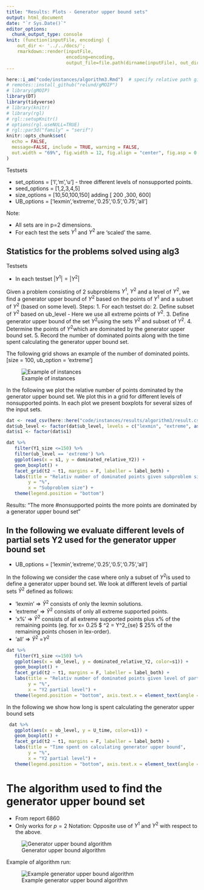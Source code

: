 ```yaml
---
title: "Results: Plots - Generator upper bound sets"
output: html_document
date: "`r Sys.Date()`"
editor_options: 
  chunk_output_type: console
knit: (function(inputFile, encoding) { 
    out_dir <- '../../docs/';
    rmarkdown::render(inputFile,
                      encoding=encoding, 
                      output_file=file.path(dirname(inputFile), out_dir, 'algorithm3.html')) })
---
```


<style type="text/css">
.main-container {
  max-width: 1800px;
  margin-left: auto;
  margin-right: auto;
}
</style>

```r
here::i_am("code/instances/algorithm3.Rmd")  # specify relative path given project
# remotes::install_github("relund/gMOIP")
# library(gMOIP)
library(DT)
library(tidyverse)
# library(knitr)
# library(rgl)
# rgl::setupKnitr()
# options(rgl.useNULL=TRUE)
# rgl::par3d("family" = "serif")
knitr::opts_chunk$set(
  echo = FALSE,
  message=FALSE, include = TRUE, warning = FALSE,
  out.width = "69%", fig.width = 12, fig.align = "center", fig.asp = 0.8
)
```

Testsets

-	set_options = [‘l’,‘m’,‘u’] - three different levels of nonsupported points.
-	seed_options = [1,2,3,4,5]
-	size_options = [10,50,100,150] adding [ 200 ,300, 600]
-	UB_options = [‘lexmin’,‘extreme’,‘0.25’,‘0.5’,‘0.75’,‘all’]

Note:

-	All sets are in p=2 dimensions.
-	For each test the sets $Y^1$ and $Y^2$ are ‘scaled’ the same.



## Statistics for the problems solved using alg3
Testsets

-	In each testset $|Y^1| = |Y^2|$

Given a problem consisting of $2$ subproblems $Y^1$, $Y^2$ and a level of $Y^2$, we find a generator upper bound of $Y^2$ based on the points of $Y^1$ and a subset of  $Y^2$ (based on some level).
Steps:
1.	For each testset do:
2.	Define subset of $Y^2$ based on ub_level - Here we use all extreme points of $Y^2$.
3.	Define generator upper bound of the set  $Y^2$using the sets $Y^2$ and subset of $Y^2$.
4.	Determine the points of  $Y^2$which are dominated by the generator upper bound set.
5.	Record the number of dominated points along with the time spent calculating the generator upper bound set.

The following grid shows an example of the number of dominated points. [size = 100, ub_option = 'extreme']


![Example of instances](grid.jpg)


In the following we plot the relative number of points dominated by the generator upper bound set. We plot this in a grid for different levels of nonsupported points. In each plot we present boxplots for several sizes of the input sets.




```r
dat <- read_csv(here::here("code/instances/results/algorithm3/result.csv"))
dat$ub_level <- factor(dat$ub_level, levels = c("lexmin", "extreme", as.character(seq(0.25, 0.75, by = 0.25)), "all"))
dat$s1 <- factor(dat$s1)

```

```r
dat %>% 
   filter(Y1_size <=150) %>%
   filter(ub_level == 'extreme') %>%
   ggplot(aes(x = s1, y = dominated_relative_Y2)) +
   geom_boxplot() + 
   facet_grid(t2 ~ t1, margins = F, labeller = label_both) +
   labs(title = "Relativ number of dominated points given subproblem size",
        y = "%",
        x = "Subproblem size") +
   theme(legend.position = "bottom")
```



Results: "The more #nonsupported points the more points are dominated by a generator upper bound set"

## In the following we evaluate different levels of partial sets Y2 used for the generator upper bound set
-	UB_options = [‘lexmin’,‘extreme’,‘0.25’,‘0.5’,‘0.75’,‘all’]

In the following we consider the case where only a subset of  $Y^2$is used to define a generator upper bound set. We look at different levels of partial sets $\hat{Y}^2$ defined as follows:

-	‘lexmin’ $\Rightarrow$ $\hat{Y}^2$ consists of only the lexmin solutions.
-	‘extreme’ $\Rightarrow$ $\hat{Y}^2$ consists of only all extreme supported points.
-	‘x%’ $\Rightarrow$ $\hat{Y}^2$ consists of all extreme supported points plus x% of the remaining points (eg. for x= 0.25 $ \hat{Y}^2 = Y^2_{se} \cup $ 25% of the remaining points chosen in lex-order).
-	‘all’ $\Rightarrow$ $\hat{Y}^2$ =$Y^2$


```r
dat %>% 
   filter(Y1_size <=150) %>%
   ggplot(aes(x = ub_level, y = dominated_relative_Y2, color=s1)) +
   geom_boxplot() + 
   facet_grid(t2 ~ t1, margins = F, labeller = label_both) +
   labs(title = "Relativ number of dominated points given level of partial set Y2",
        y = "%",
        x = "Y2 partial level") +
   theme(legend.position = "bottom", axis.text.x = element_text(angle = 90, hjust = 1))
```


In the following we show how long is spent calculating the generator upper bound sets

```r
 dat %>% 
   ggplot(aes(x = ub_level, y = U_time, color=s1)) +
   geom_boxplot() + 
   facet_grid(t2 ~ t1, margins = F, labeller = label_both) +
   labs(title = "Time spent on calculating generator upper bound",
        y = "%",
        x = "Y2 partial level") +
   theme(legend.position = "bottom", axis.text.x = element_text(angle = 90, hjust = 1))
```




# The algorithm used to find the generator upper bound set

- From report 6860 
- Only works for $p=2$
Notation: Opposite use of $Y^1$ and $Y^2$ with respect to the above.

![Generator upper bound algorithm](U_alg.png)

Example of algorithm run:

![Example generator upper bound algorithm](U_alg_example.png)

